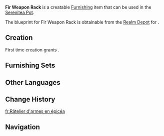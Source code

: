 {{Furnishing Infobox
|id             = 373302
|image          = Item Fir Weapon Rack.png
|category       = Landscape
|subcategory    = Ornament
|rarity         = 2
|adeptal_energy = 30
|load           = 35
|reduced_load   = 24
|description    = A weapon rack made out of fir with a few weapons and defensive tools mounted upon it. Its top is flat and quite stable, and can thus be used as a bench.
|blueprint      = [[Realm Depot]]
}}
'''Fir Weapon Rack''' is a creatable [[Furnishing]] item that can be used in the [[Serenitea Pot]].

The blueprint for Fir Weapon Rack is obtainable from the [[Realm Depot]] for {{Item|Realm Currency|24|x=80}}.

==Creation==
First time creation grants {{Item|Trust|24|x=30}}.
{{Recipe
|type = Creation
|time = 12h
|Fir Wood = 4
|sort = Fir Wood
}}

==Furnishing Sets==
{{Craft Usage}}

==Other Languages==
{{Other Languages|default_hidden = 1
|en      = Fir Weapon Rack
|zhs     = 杉木武器架
|zhs_rm  = Shānmù Wǔqìjià
|zht     = 杉木武器架
|zht_rm  = Shānmù Wǔqìjià
|ja      = 杉の武器棚
|ja_rm   = Sugi no Buki-dana
|ko      = 삼나무 무기 거치대
|ko_rm   = 
|es      = Estantería para armas de abeto
|fr      = Râtelier d'armes en épicéa
|ru      = Оружейная стойка из пихты
|th      = ชั้นวางอาวุธไม้สนหนาม
|th_rm   = 
|vi      = Kệ Vũ Khí Gỗ Sam
|de      = Tannenholz-Waffenständer
|id      = Rak Senjata Kayu Fir
|pt      = Suporte para Armas de Abeto
}}

==Change History==
{{Change History|1.5}}

[[fr:Râtelier d'armes en épicéa]]

==Navigation==
{{Furnishing Navbox/Exterior|Landscape}}